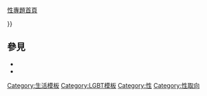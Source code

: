 {{Sidebar
| name = 性取向
| bodyclass = hlist
| title = [[性取向]]
| image = [[File:Bisexuality symbol (bold, color).svg|150px]]
| headingstyle = background-color:#e6e6fa;
| bodystyle = font-size: 88%; width:20.5em; text-align: center;

| heading1 = 常见四大分法
| content1 = 
* [[异性恋]]
* [[同性戀]]
** [[男同性戀|男]]
** [[女同性戀|女]]
* [[双性恋]]
* [[無性戀]]


| heading2 = 其他分类方法
| content2 = 
* 强调数量
**[[无性恋]]
**[[單性戀]]
**[[双性恋]]
**[[多性恋]]
**[[泛性恋]]
* 强调性别
**[[男性向]]
**[[女性向]]
* 强调群体
**[[非異性戀]]
**[[酷兒]]
* 其他
**[[灰色性向]]

| heading3 = 相關研究
| content3 = 
* [[性傾向和生物學|生物]]
* [[性向认同|认同]]
* {{le|神經科學與性取向|Neuroscience and sexual orientation|神經科學}}
* [[環境和性取向|環境]]
* [[性傾向人口統計|統計]]
* [[性取向連續體]]
* [[金賽量表]]
* [[克萊因方格]]
* [[酷兒研究]]
* [[性學]]
** [[男性的性|男]]
** [[女性的性|女]]

| heading4 = 動物（人類除外）
| content4 =
* [[動物性行為]]
* {{le|動物非生殖性行為|Non-reproductive sexual behavior in animals}}
* [[動物界的同性性行為]]（[[有同性戀行為跡象的動物列表|列表]]）

| belowstyle = background:#e6e6fa;
| below =
* {{icon|Category}}&nbsp;[[:Category:性取向|性取向分類]]{{·}}[[Portal:性|性專題首頁]]

}}<noinclude>

==參見==
* {{tl|性別和性身份}}
* {{tl|LGBT}}

[[Category:生活模板]]
[[Category:LGBT模板]]
</noinclude>
<includeonly>[[Category:性]][[Category:性取向]]</includeonly>
